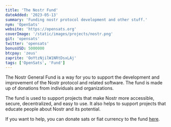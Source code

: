 ```yaml
---
title: 'The Nostr Fund'
dateAdded: '2023-05-13'
summary: 'Funding nostr protocol development and other stuff.'
nym: 'OpenSats'
website: 'https://opensats.org'
coverImage: '/static/images/projects/nostr.png'
git: 'opensats'
twitter: 'opensats'
bonusUSD: 5000000
btcpay: 'zeus'
zaprite: 'OoYtzNjilW1NRtDsxLAj'
tags: ['OpenSats', 'Fund']
---
```


The Nostr General Fund is a way for you to support the development and
improvement of the Nostr protocol and related software. The fund is made up of
donations from individuals and organizations.

The fund is used to support projects that make Nostr more accessible, secure,
decentralized, and easy to use. It also helps to support projects that educate
people about Nostr and its potential.

If you want to help, you can donate sats or fiat currency to the fund [here](#top).
